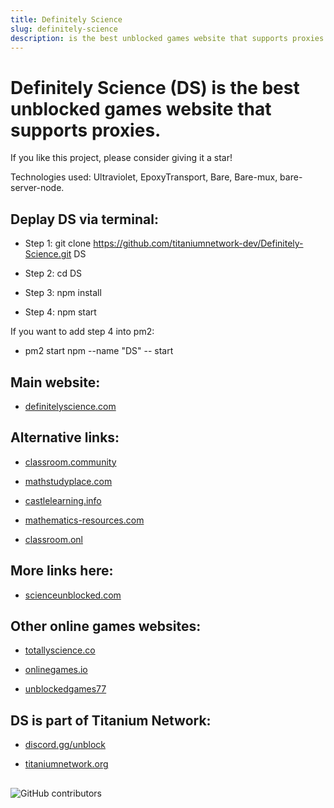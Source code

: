 ```yaml
---
title: Definitely Science
slug: definitely-science
description: is the best unblocked games website that supports proxies. 
---
```

# Definitely Science (DS) is the best unblocked games website that supports proxies.

If you like this project, please consider giving it a star!

Technologies used: Ultraviolet, EpoxyTransport, Bare, Bare-mux, bare-server-node.

## Deplay DS via terminal:

- Step 1: git clone https://github.com/titaniumnetwork-dev/Definitely-Science.git DS

- Step 2: cd DS

- Step 3: npm install

- Step 4: npm start


If you want to add step 4 into pm2: 
- pm2 start npm --name "DS" -- start


## Main website:

- [definitelyscience.com](https://definitelyscience.com/)

## Alternative links:

- [classroom.community](https://classroom.community/)

- [mathstudyplace.com](https://mathstudyplace.com/)

- [castlelearning.info](https://castlelearning.info/)

- [mathematics-resources.com](https://mathematics-resources.com/)

- [classroom.onl](https://classroom.onl/)

## More links here:

- [scienceunblocked.com](https://scienceunblocked.com/)

## Other online games websites:

- [totallyscience.co](https://totallyscience.co/)

- [onlinegames.io](https://www.onlinegames.io/)

- [unblockedgames77](https://sites.google.com/site/unblockedgames77/)


## DS is part of Titanium Network:

- [discord.gg/unblock](https://discord.gg/unblock)

- [titaniumnetwork.org](https://titaniumnetwork.org/)

##

![GitHub contributors](https://img.shields.io/github/contributors/titaniumnetwork-dev/Definitely-Science)